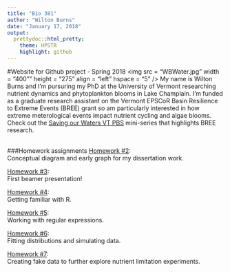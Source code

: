 ```yaml
---
title: "Bio 381"
author: "Wilton Burns"
date: "January 17, 2018"
output: 
  prettydoc::html_pretty:
    theme: HPSTR
    highlight: github
---
```


#Website for Github project - Spring 2018
<img src = "WBWater.jpg" width = "400"" height = "275" align = "left" hspace = "5" />     My name is Wilton Burns and I'm pursuring my PhD at the University of Vermont researching nutrient dynamics and phytoplankton blooms in Lake Champlain. I'm funded as a graduate research assistant on the Vermont EPSCoR Basin Resilience to Extreme Events (BREE) grant so am particularly interested in how extreme meterological events impact nutrient cycling and algae blooms. 
Check out the [Saving our Waters VT PBS](https://www.vermontpbs.org/water/) mini-series that highlights BREE research.   
<br/>

###Homework assignments 
[Homework #2](Homework02.html):    
Conceptual diagram and early graph for my dissertation work. 
<br/>

[Homework #3](test.pdf):    
First beamer presentation!
<br/>

[Homework #4](Homework04.html):    
Getting familiar with R. 
<br/> 

[Homework #5](Homework5Typ.html):   
Working with regular expressions. 
<br/>

[Homework #6](Homework06.html):    
Fitting distributions and simulating data. 
<br/>

[Homework #7](Homework07.html):     
Creating fake data to further explore nutrient limitation experiments. 